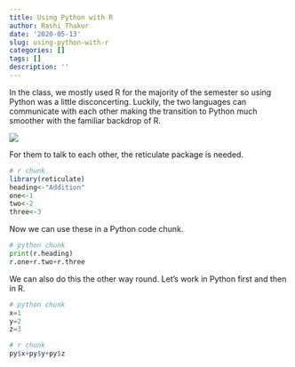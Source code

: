 ```yaml
---
title: Using Python with R
author: Rashi Thakur
date: '2020-05-13'
slug: using-python-with-r
categories: []
tags: []
description: ''
---
```


In the class, we mostly used R for the majority of the semester so using Python was a little disconcerting. Luckily, the two languages can communicate with each other making the transition to Python much smoother with the familiar backdrop of R. 

![](/blog/2020-05-13-using-python-with-r_files/pythonr.png) 

For them to talk to each other, the reticulate package is needed. 

```R
# r chunk 
library(reticulate)
heading<-"Addition"
one<-1
two<-2
three<-3
```

Now we can use these in a Python code chunk.

```python
# python chunk 
print(r.heading)
r.one+r.two+r.three
```


We can also do this the other way round. Let's work in Python first and then in R. 

```python
# python chunk
x=1
y=2
z=3
```

```r
# r chunk 
py$x+py$y+py$z
```
